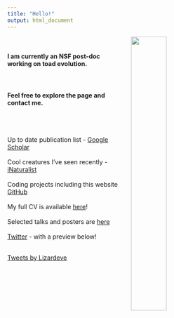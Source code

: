 ```yaml
---
title: "Hello!"
output: html_document
---
```


<link rel="stylesheet" href="styles.css" type="text/css">


<img  src="images/selfie.JPG" rotate="270" width="40%" height="40%"  style="border:1px solid border:1px solid; margin-right: 20px" align="right" hspace="20" />

<br>

#### I am currently an NSF post-doc working on toad evolution. 

<br>

#### Feel free to explore the page and contact me. 

<br>
<br>

Up to date publication list - [Google Scholar](https://scholar.google.com/citations?user=ZAZY2fUAAAAJ&hl=en&oi=ao">Google Scholar) 
<br>
<br>
Cool creatures I've seen recently - [iNaturalist](https://www.inaturalist.org/people/lizardeve)
<br>
<br>
Coding projects including this website [GitHub](https://github.com/LizEve)
<br>
<br>
My full CV is available [here](Mount_CV_2022.pdf)!
<br>
<br>
Selected talks and posters are [here](https://github.com/LizEve/Talks-Posters)
<br>
<br>
[Twitter](https://twitter.com/Lizardeve) - with a preview below!
<br>
<br>
<!--Embed twitter shit https://publish.twitter.com/#-->

<a class="twitter-timeline" 
data-width="400px" data-height="200px" 
data-theme="dark" 
data-tweet-limit="3"
style = "right:left"
href="https://twitter.com/Lizardeve?ref_src=twsrc%5Etfw">
Tweets by Lizardeve
</a> 

<script async src="https://platform.twitter.com/widgets.js" charset="utf-8"></script>

